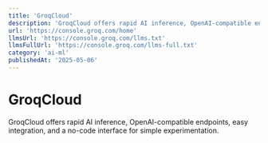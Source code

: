 ```yaml
---
title: 'GroqCloud'
description: 'GroqCloud offers rapid AI inference, OpenAI-compatible endpoints, easy integration, and a no-code interface for simple experimentation.'
url: 'https://console.groq.com/home'
llmsUrl: 'https://console.groq.com/llms.txt'
llmsFullUrl: 'https://console.groq.com/llms-full.txt'
category: 'ai-ml'
publishedAt: '2025-05-06'
---
```


# GroqCloud

GroqCloud offers rapid AI inference, OpenAI-compatible endpoints, easy integration, and a no-code interface for simple experimentation.

